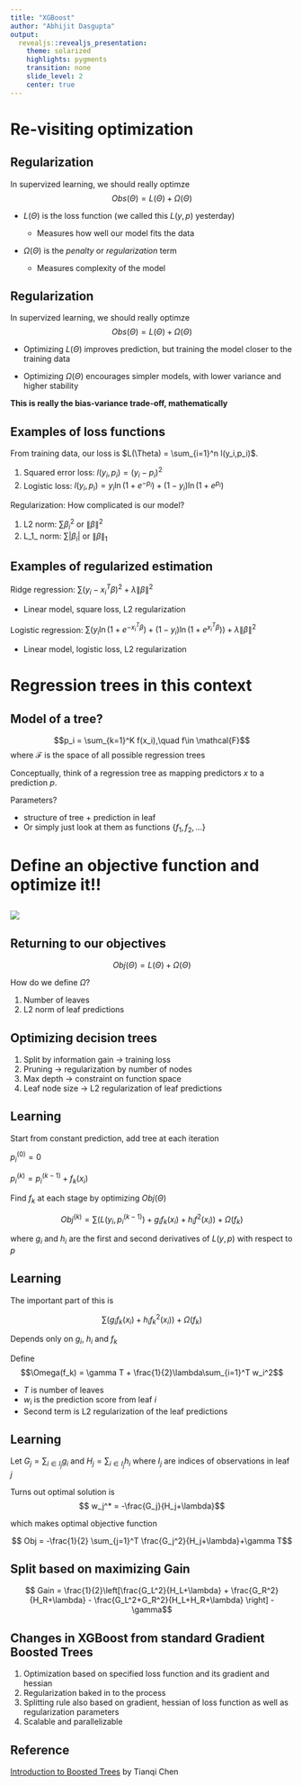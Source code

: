 ```yaml
---
title: "XGBoost"
author: "Abhijit Dasgupta"
output: 
  revealjs::revealjs_presentation:
    theme: solarized
    highlights: pygments
    transition: none
    slide_level: 2
    center: true
---
```


<style type="text/css">
  .reveal p {
    text-align: left;
  }
  .reveal ul {
    display: block;
  }
  .reveal ol {
    display: block;
  }  
  .midcenter {
    position: fixed;
    top: 50%;
    left: 50%;
}

</style>

# Re-visiting optimization

## Regularization

In supervized learning, we should really optimze $$Obs(\Theta) = L(\Theta) + \Omega(\Theta)$$

+ $L(\Theta)$ is the loss function (we called this $L(y,p)$ yesterday)

    + Measures how well our model fits the data

+ $\Omega(\Theta)$ is the _penalty_ or _regularization_ term

    + Measures complexity of the model
    
## Regularization

In supervized learning, we should really optimze $$Obs(\Theta) = L(\Theta) + \Omega(\Theta)$$

+ Optimizing $L(\Theta)$ improves prediction, but training the model closer to the training data

+ Optimizing $\Omega(\Theta)$ encourages simpler models, with lower variance and higher stability

__This is really the bias-variance trade-off, mathematically__

## Examples of loss functions

From training data, our loss is $L(\Theta) = \sum_{i=1}^n l(y_i,p_i)$.

1. Squared error loss: $l(y_i,p_i) = (y_i-p_i)^2$ 
2. Logistic loss: $l(y_i, p_i) = y_i\ln(1+e^{-p_i}) + (1-y_i)\ln(1+e^{p_i})$

Regularization: How complicated is our model?

1. L2 norm: $\sum \beta_i^2$ or $\|\beta\|^2$
2. L_1_ norm: $\sum |\beta_i|$ or $\|\beta\|_1$

## Examples of regularized estimation

Ridge regression: $\sum (y_i - x_i^T\beta)^2 +  \lambda \|\beta\|^2$

+ Linear model, square loss, L2 regularization

Logistic regression: $\sum (y_i\ln(1+e^{-x_i^T\beta}) + (1-y_i)\ln(1+e^{x_i^T\beta})) + \lambda \|\beta\|^2$

+ Linear model, logistic loss, L2 regularization

# Regression trees in this context

## Model of a tree? 

$$p_i = \sum_{k=1}^K f(x_i),\quad f\in \mathcal{F}$$ where $\mathcal{F}$ is the space of all possible regression trees

Conceptually, think of a regression tree as mapping predictors $x$ to a prediction $p$.

Parameters?

+ structure of tree + prediction in leaf
+ Or simply just look at them as functions $\{f_1, f_2, \dots\}$

# Define an objective function and optimize it!!

## 

![](step_fit.png)

## Returning to our objectives

$$Obj(\Theta) =  L(\Theta) + \Omega(\Theta)$$

How do we define $\Omega$?

1. Number of leaves
2. L2 norm of leaf predictions

## Optimizing decision trees

1. Split by information gain -> training loss
2. Pruning -> regularization by number of nodes
3. Max depth -> constraint on function space
5. Leaf node size -> L2 regularization of leaf predictions

## Learning

Start from constant prediction, add tree at each iteration

$p_i^{(0)} = 0$

$p_i^{(k)} = p_i^{(k-1)} + f_k(x_i)$

Find $f_k$ at each stage by optimizing $Obj(\Theta)$

$$Obj^{(k)} = \sum (L(y_i, p_i^{(k-1)}) + g_i f_k(x_i) + h_i f^2(x_i)) + \Omega(f_k)$$

where $g_i$ and $h_i$ are the first and second derivatives of $L(y,p)$ with respect to $p$

## Learning

The important part of this is 

$$\sum (g_if_k(x_i) + h_if_k^2(x_i)) + \Omega(f_k)$$

Depends only on $g_i$, $h_i$ and $f_k$

Define $$\Omega(f_k) = \gamma T + \frac{1}{2}\lambda\sum_{i=1}^T w_i^2$$

+ $T$ is number of leaves
+ $w_i$ is the prediction score from leaf $i$
+ Second term is L2 regularization of the leaf predictions

## Learning

Let $G_j = \sum_{i \in I_j} g_i$ and $H_j = \sum_{i\in I_j} h_i$ where $I_j$ are indices of observations in leaf $j$

Turns out optimal solution is 
$$ w_j^* = -\frac{G_j}{H_j+\lambda}$$

which makes optimal objective function

$$ Obj = -\frac{1}{2} \sum_{j=1}^T \frac{G_j^2}{H_j+\lambda}+\gamma T$$

## Split based on maximizing Gain

$$ Gain = \frac{1}{2}\left[\frac{G_L^2}{H_L+\lambda} + \frac{G_R^2}{H_R+\lambda} - \frac{G_L^2+G_R^2}{H_L+H_R+\lambda} \right] - \gamma$$

## Changes in XGBoost from standard Gradient Boosted Trees

1. Optimization based on specified loss function and its gradient and hessian
2. Regularization baked in to the process
3. Splitting rule also based on gradient, hessian of loss function as well as regularization parameters
4. Scalable and parallelizable

## Reference

[Introduction to Boosted Trees](https://homes.cs.washington.edu/~tqchen/pdf/BoostedTree.pdf) by Tianqi Chen